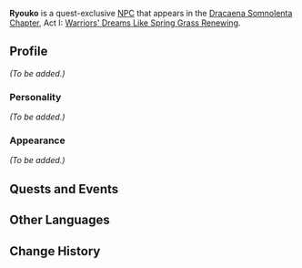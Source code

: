 {{Meta
<!-- Remove this template after adding the missing info -->
|missing_NPC_profile  = yes
}}
{{About|the quest-exclusive NPC|the regular NPC|Ryouko}}
{{Meta
<!-- REMOVE THIS TEMPLATE AFTER ADDING MISSING INFO -->
|missing_NPC_profile  = yes
}}
{{Character Infobox
|name             = Ryouko
|type             = Quest NPC
|image            = NPC Ryouko (Rumors Abound).png
|region           = Inazuma
}}
'''Ryouko''' is a quest-exclusive [[NPC]] that appears in the [[Dracaena Somnolenta Chapter]], Act I: [[Warriors' Dreams Like Spring Grass Renewing]].

==Profile==
<!-- detailed story/lore information goes here -->
''(To be added.)''

===Personality===
''(To be added.)''

===Appearance===
''(To be added.)''

==Quests and Events==
{{Quests and Events}}

==Other Languages==
{{Other Languages|default_hidden = 1
|en      = Ryouko
|zhs     = 亮子
|zhs_rm  = Liàngzi
|zht     = 亮子
|zht_rm  = Liàngzi
|ja      = 亮子
|ja_rm   = Ryouko
|ko      = 료우코
|ko_rm   = Ryouko
|es      = Ryouko
|fr      = Ryouko
|ru      = Рёко
|th      = Ryouko
|vi      = Ryouko
|de      = Ryouko
|id      = Ryouko
|pt      = Ryouko
|tr      = Ryouko
|it      = Ryouko
}}

==Change History==
{{Change History|2.1}}